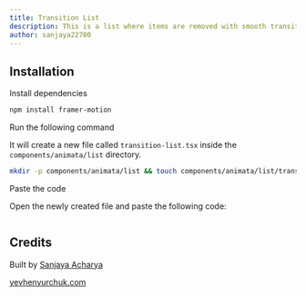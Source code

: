 ```yaml
---
title: Transition List
description: This is a list where items are removed with smooth transition.
author: sanjaya22780
---
```


<ComponentPreview name="list-transition-list--docs" />

## Installation

<Steps>
<Step>Install dependencies</Step>

```bash
npm install framer-motion
```

<Step>Run the following command</Step>

It will create a new file called `transition-list.tsx` inside the `components/animata/list` directory.

```bash
mkdir -p components/animata/list && touch components/animata/list/transition-list.tsx
```

<Step>Paste the code</Step>

Open the newly created file and paste the following code:

```jsx file=<rootDir>/animata/list/transition-list.tsx

```

</Steps>

## Credits

Built by [Sanjaya Acharya](https://github.com/acharya-sanjaya)

[yevhenyurchuk.com](https://yevhenyurchuk.com/)
